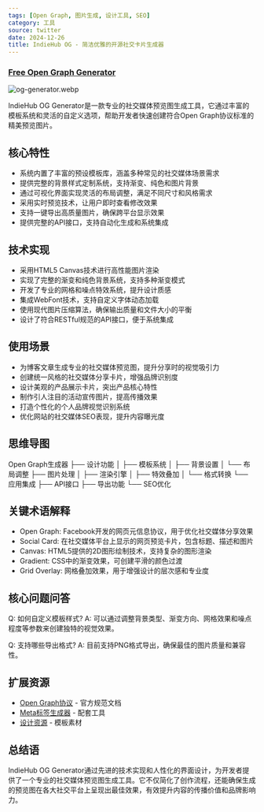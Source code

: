 ```yaml
---
tags: [Open Graph, 图片生成, 设计工具, SEO]
category: 工具
source: twitter
date: 2024-12-26
title: IndieHub OG - 简洁优雅的开源社交卡片生成器
---
```


### [Free Open Graph Generator](https://og.indiehub.best/)

![og-generator.webp](https://img.mengpeng.tech/i/2024/12/26/676ce16c029a3.webp)

IndieHub OG Generator是一款专业的社交媒体预览图生成工具，它通过丰富的模板系统和灵活的自定义选项，帮助开发者快速创建符合Open Graph协议标准的精美预览图片。

## 核心特性
- 系统内置了丰富的预设模板库，涵盖多种常见的社交媒体场景需求
- 提供完整的背景样式定制系统，支持渐变、纯色和图片背景
- 通过可视化界面实现灵活的布局调整，满足不同尺寸和风格需求
- 采用实时预览技术，让用户即时查看修改效果
- 支持一键导出高质量图片，确保跨平台显示效果
- 提供完整的API接口，支持自动化生成和系统集成

## 技术实现
- 采用HTML5 Canvas技术进行高性能图片渲染
- 实现了完整的渐变和纯色背景系统，支持多种渐变模式
- 开发了专业的网格和噪点特效系统，提升设计质感
- 集成WebFont技术，支持自定义字体动态加载
- 使用现代图片压缩算法，确保输出质量和文件大小的平衡
- 设计了符合RESTful规范的API接口，便于系统集成

## 使用场景
- 为博客文章生成专业的社交媒体预览图，提升分享时的视觉吸引力
- 创建统一风格的社交媒体分享卡片，增强品牌识别度
- 设计美观的产品展示卡片，突出产品核心特性
- 制作引人注目的活动宣传图片，提高传播效果
- 打造个性化的个人品牌视觉识别系统
- 优化网站的社交媒体SEO表现，提升内容曝光度

## 思维导图
Open Graph生成器
├── 设计功能
│   ├── 模板系统
│   ├── 背景设置
│   └── 布局调整
├── 图片处理
│   ├── 渲染引擎
│   ├── 特效叠加
│   └── 格式转换
└── 应用集成
    ├── API接口
    ├── 导出功能
    └── SEO优化

## 关键术语解释
- Open Graph: Facebook开发的网页元信息协议，用于优化社交媒体分享效果
- Social Card: 在社交媒体平台上显示的网页预览卡片，包含标题、描述和图片
- Canvas: HTML5提供的2D图形绘制技术，支持复杂的图形渲染
- Gradient: CSS中的渐变效果，可创建平滑的颜色过渡
- Grid Overlay: 网格叠加效果，用于增强设计的层次感和专业度

## 核心问题问答
Q: 如何自定义模板样式?
A: 可以通过调整背景类型、渐变方向、网格效果和噪点程度等参数来创建独特的视觉效果。

Q: 支持哪些导出格式?
A: 目前支持PNG格式导出，确保最佳的图片质量和兼容性。

## 扩展资源
- [Open Graph协议](https://ogp.me/) - 官方规范文档
- [Meta标签生成器](https://metatags.io/) - 配套工具
- [设计资源](https://og.indiehub.best/resources) - 模板素材

## 总结语
IndieHub OG Generator通过先进的技术实现和人性化的界面设计，为开发者提供了一个专业的社交媒体预览图生成工具。它不仅简化了创作流程，还能确保生成的预览图在各大社交平台上呈现出最佳效果，有效提升内容的传播价值和品牌影响力。 